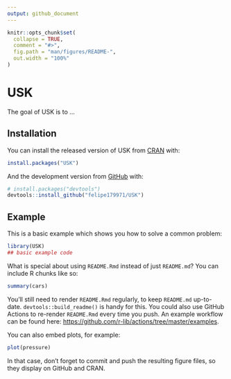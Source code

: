 ```yaml
---
output: github_document
---
```


<!-- README.md is generated from README.Rmd. Please edit that file -->

```r
knitr::opts_chunk$set(
  collapse = TRUE,
  comment = "#>",
  fig.path = "man/figures/README-",
  out.width = "100%"
)
```

# USK

<!-- badges: start -->
<!-- badges: end -->

The goal of USK is to ...

## Installation

You can install the released version of USK from [CRAN](https://CRAN.R-project.org) with:

``` r
install.packages("USK")
```

And the development version from [GitHub](https://github.com/) with:

``` r
# install.packages("devtools")
devtools::install_github("felipe179971/USK")
```
## Example

This is a basic example which shows you how to solve a common problem:

```r
library(USK)
## basic example code
```

What is special about using `README.Rmd` instead of just `README.md`? You can include R chunks like so:

```r
summary(cars)
```

You'll still need to render `README.Rmd` regularly, to keep `README.md` up-to-date. `devtools::build_readme()` is handy for this. You could also use GitHub Actions to re-render `README.Rmd` every time you push. An example workflow can be found here: <https://github.com/r-lib/actions/tree/master/examples>.

You can also embed plots, for example:

```r
plot(pressure)
```

In that case, don't forget to commit and push the resulting figure files, so they display on GitHub and CRAN.
